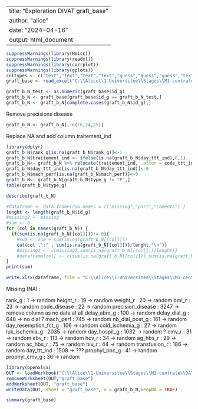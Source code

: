 
---
title: "Exploration DIVAT graft_base"
author: "alice"
date: "2024-04-16"
output: html_document
---

```{r}
suppressWarnings(library(Hmisc))
suppressWarnings(library(readxl))
suppressWarnings(library(corrplot))
suppressWarnings(library(gplots))
coltypes <- c("text","text","text","text","guess","guess","guess","text","text","guess","guess","guess","guess","text","text","text","text","guess","guess","guess","guess","guess","guess","guess","text","guess","guess","guess","text","text","text","text","text","text","text","text","text","text","text","text","text","text","text","text","text","text","text","text","text","text")
graft_base <- read_excel("C:\\Alice\\1-Universitée\\Stages\\M1-centrale\\DATAS\\ALICE_DATAS\\ALL_VARIABLES_KiTGENIE2024.xlsx", sheet = "graft_base",na = "NA",col_types = coltypes)
```

```{r}
graft_b_N_test <- as.numeric(graft_base$id_g)
graft_b_N <- graft_base[graft_base$id_g == graft_b_N_test,]
graft_b_N <- graft_b_N[complete.cases(graft_b_N$id_g),]
```
Remove precisions disease
```{r}
graft_b_N <- graft_b_N[,-c(16,24,25)]
```

Replace NA and add column traitement_ind
```{r}
library(dplyr)
graft_b_N$rank_g[is.na(graft_b_N$rank_g)]<-1
graft_b_N$traitement_ind <- ifelse(is.na(graft_b_N$day_ttt_ind),0,1)
graft_b_N<- graft_b_N %>% relocate(traitement_ind, .after = code_ttt_ind)
graft_b_N$day_ttt_ind[is.na(graft_b_N$day_ttt_ind)]<-0
graft_b_N$mach_perf[is.na(graft_b_N$mach_perf)]<-0
graft_b_N<- graft_b_N[graft_b_N$type_g != "P",]
table(graft_b_N$type_g)
```


```{r}
describe(graft_b_N)
```

```{r}
#dataframe <- data.frame(row.names = c("missing","part","coments") )
lenght <- length(graft_b_N$id_g)
#missing2 <- missing
#sum <- 0
for (col in names(graft_b_N)) {
  if(sum(is.na(graft_b_N[[col]]))!= 0){
    #sum <- sum + sum(is.na(graft_b_N[[col]]))
    cat(col ,":" , sum(is.na(graft_b_N[[col]]))/lenght,"\n")}
    #missing2 <- c(missing2,sum(is.na(graft_b_N[[col]]))/lenght)}
    #dataframe[col] <- c(sum(is.na(graft_b_N[[col]])),sum(is.na(graft_b_N[[col]]))/lenght,"random")}
}
print(sum)
```

```{r}
write.xlsx(dataframe, file = "C:\\Alice\\1-Universitée\\Stages\\M1-centrale\\DATAS\\Describe\\explore\\explore_NA.xlsx",sheetName = "graft_base2", append = TRUE)
```
Missing (NA) :

rank_g : 1 -> random
height_r : 19 -> random
weight_r : 20 -> random
bmi_r : 23 -> random
code_disease : 22 -> random
precision_disease : 3247 -> remove column as no data at all
delay_abm_g : 100 -> random
delay_dial_g : 648 -> no dial ?
mach_perf : 745 -> random
nb_dial_post_g : 161 -> random
day_resemption_fct_g : 106 -> random
cold_ischemia_g : 27 -> random
luk_ischemia_g : 2035 -> random
day_hospit_g : 1032 -> random ?
cmv_r : 31 -> random
ebv_r : 113 -> random
hcv_r : 34 -> random
ag_hbs_r : 29 -> random
ac_hbs_r : 75 -> random
hiv_r : 44 -> random
transfusion_r : 186 -> random
day_ttt_ind : 1508 -> ???
prophyl_pnc_g : 41 -> random
prophyl_cmv_g : 36 -> random




```{r}
library(openxlsx)
OUT <- loadWorkbook("C:\\Alice\\1-Universitée\\Stages\\M1-centrale\\DATAS\\NewDATA\\CLEAN_MERGE_new.xlsx")
removeWorksheet(OUT,"graft_base")
addWorksheet(OUT, "graft_base")
writeData(OUT, sheet = "graft_base", x = graft_b_N,keepNA = TRUE)
```

```{r}
summary(graft_base)
```



